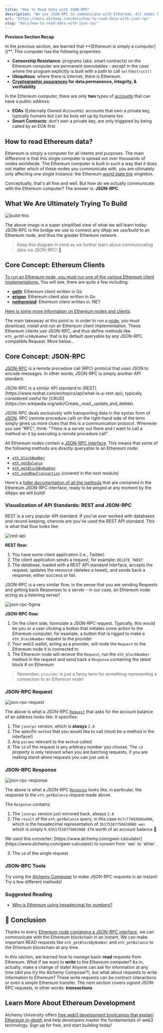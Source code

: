 ```yaml
---
title: "How to Read Data with JSON-RPC"
description: "We use JSON-RPC to communicate with Ethereum. All nodes have a JSON-RPC interface for read requests. Signed JSON-RPC requests are needed for writing."
url: "https://docs.alchemy.com/docs/how-to-read-data-with-json-rpc"
slug: "docs/how-to-read-data-with-json-rpc"
---
```



**Previous Section Recap**

In the previous section, we learned that \*\*\[Ethereum is simply a computer]\()\*\*. This computer has the following properties:

* **Censorship Resistance**: programs (aka: smart contracts) on the Ethereum computer are permanent executables - except in the case where the program explicitly is built with a path to call `selfdestruct()`
* **Ubiquitous**: where there is Internet, there is Ethereum.
* **[Cryptographic assurances](/docs/hashing-algorithm) for data permanence, integrity, & verifiability**

In the Ethereum computer, there are only **two** types of [accounts](/docs/ethereum-accounts) that can have a public address:

* **EOAs** (Externally Owned Accounts): accounts that own a private key, typically humans but can be bots set up by humans too
* **Smart Contracts**: don't own a private key, are only triggered by being called by an EOA first

## How to read Ethereum data?

Ethereum is simply a computer for all intents and purposes. The main difference is that this single computer is spread out over thousands of nodes worldwide. The Ethereum computer is built in such a way that it does not matter which of these nodes you communicate with, you are ultimately only affecting one single instance: the Ethereum [world state trie](/docs/patricia-merkle-tries) singleton.

Conceptually, that's all fine and well. But how *do* we actually communicate with the Ethereum computer? The answer is: **JSON-RPC**.

## What We Are Ultimately Trying To Build

![build-this](Screen_Shot_2022-12-06_at_3.03.59_PM.png)

The above image is a super simplified view of what we will learn today: JSON-RPC is the bridge we use to connect any dApp we use/build to an Ethereum node, and thus the greater Ethereum network.

> Keep this diagram in mind as we further learn about communicating data via JSON-RPC! 🧠

## Core Concept: Ethereum Clients

[To run an Ethereum node, you must run one of the various Ethereum client implementations.](https://ethernodes.org/) You will see, there are quite a few including:

* [**geth**](https://github.com/ethereum/go-ethereum): Ethereum client written in Go
* [**erigon**](https://github.com/ledgerwatch/erigon): Ethereum client also written in Go
* [**nethermind**](https://github.com/NethermindEth/nethermind): Ethereum client written in .NET

[Here is some more information on Ethereum nodes and clients](https://ethereum.org/en/developers/docs/nodes-and-clients/).

The main takeaway at this point is: in order to run a [node](/docs/ethereum-nodes), you must download, install and run an Ethereum client implementation. These Ethereum clients use JSON-RPC, and thus define methods like `eth_getBlockByNumber` that is by default queryable by any JSON-RPC compatible Request. More below\...

## Core Concept: JSON-RPC

[JSON-RPC](https://www.jsonrpc.org/) is a remote procedure call (RPC) protocol that uses JSON to encode messages. In other words, JSON-RPC is simply another API standard.

<Info>
  JSON-RPC is a similar API standard to [REST](https://www.redhat.com/en/topics/api/what-is-a-rest-api), typically considered useful for [CRUD](https://en.wikipedia.org/wiki/Create,_read,_update_and_delete).
</Info>

JSON-RPC deals exclusively with transporting data in the syntax form of [JSON](https://www.w3schools.com/js/js_json_intro.asp). RPC (remote procedure call) on the right-hand side of the term simply gives us more clues that this is a communication protocol. Whenever you see "RPC", think: "There is a server out there and I want to call a method on it by executing a remote procedure call".

All Ethereum nodes contain a [JSON-RPC interface](https://ethereum.org/en/developers/docs/apis/json-rpc/). This means that some of the following methods are directly queryable to an Ethereum node:

* [`eth_blockNumber`](/reference/eth-blocknumber)
* [`eth_getBalance`](/reference/eth-getbalance)
* [`eth_getBlockByNumber`](/reference/eth-getblockbynumber)
* [`eth_sendRawTransaction`](/reference/eth-sendrawtransaction) (covered in the next module)

Here's a [fuller documentation of all the methods](/reference/ethereum-api-faq#what-methods-does-alchemy-support-for-the-ethereum-api) that are contained in the Ethereum JSON-RPC interface, ready to be pinged at any moment by the dApps we will build!

### Visualization of API Standards: REST and JSON-RPC

REST is a very popular API standard. If you've ever worked with databases and record-keeping, chances are you've used the REST API standard. This is what that flow looks like:

![rest-api](Rest-API.png)

**REST flow:**

1. You have some client application (i.e., Twitter)
2. The client application sends a request, for example: `DELETE_TWEET`
3. The database, loaded with a REST API standard interface, accepts the request, updates the resource (deletes a tweet), and sends back a response, either success or fail.

JSON-RPC is a very similar flow, in the sense that you are sending Requests and getting back Responses to a server - in our case, an Ethereum node acting as a listening server!

![json-rpc-figma](Untitled_1.png)

**JSON-RPC flow:**

1. On the client side, formulate a JSON-RPC request. Typically, this would be you or a user clicking a button that initiates some action to the Ethereum computer, for example, a button that is rigged to make a `eth_blockNumber` request to the provider
2. Your web3 wallet, acting as a provider, will route the `Request` to the Ethereum node it is connected to
3. The Ethereum node will receive the `Request`, run the `eth_blockNumber` method in the request and send back a `Response` containing the latest block # on Ethereum

> Remember, `provider` is just a fancy term for something representing a connection to an Ethereum node!

### JSON-RPC Request

![json-rpc-request](Screen_Shot_2022-12-06_at_3.55.15_PM.png)

The above is what a JSON-RPC [`Request`](https://www.jsonrpc.org/specification#request_object) that asks for the account balance of an address looks like. It specifies:

1. The `jsonrpc` version, which is **always** `2.0`
2. The specific `method` that you would like to call (must be a method in the interface!)
3. Any `params` relevant to the `method` called
4. The `id` of the request is any arbitrary number you choose. The `id` property is only relevant when you are batching requests, if you are making stand-alone requests you can just use `0`.

### JSON-RPC Response

![json-rpc-response](Screen_Shot_2022-12-06_at_4.00.23_PM.png)

The above is what a JSON-RPC [`Response`](https://www.jsonrpc.org/specification#response_object) looks like, in particular, the response to the `eth_getBalance` request made above.

The `Response` contains:

1. The `jsonrpc` version just mirrored back, always `2.0`
2. The `result` of the `eth_getBalance` query, in this case `0x7cf7d42bb6a906`, which is the hexadecimal representation of `35175387750639880 wei` which is simply `0.03517538775063988 ETH` worth of an account balance 💯

<Info>
  We used this converter: [https://www.alchemy.com/gwei-calculator](https://www.alchemy.com/gwei-calculator) to convert from `wei` to `ether`.
</Info>

3. The `id` of the single request

### JSON-RPC Tools

Try using the [Alchemy Composer](https://dashboard.alchemy.com/composer) to make JSON-RPC requests in an instant! Try a few different methods!

### Suggested Reading

* [Why is Ethereum using hexadecimal for numbers?](https://ethereum.stackexchange.com/questions/26710/why-is-ethereum-json-rpc-using-hexidecimal-for-numbers)

## 🏁 Conclusion

Thanks to every [Ethereum node containing a JSON-RPC interface](https://ethereum.github.io/execution-apis/api-documentation/), we can communicate with the Ethereum blockchain in an instant. We can make important READ requests like `eth_getBlockByNumber` and `eth_getBalance` to the Ethereum blockchain at any time.

In this section, we learned how to manage basic **read** requests from Ethereum. What if we want to **write** to the Ethereum computer? As in, actually, make a change of state! Anyone can ask for information at any time (did you try the Alchemy Composer?), but what about requests to write information to Ethereum? These write requests can be contract interactions or even a simple Ethereum transfer. The next section covers *signed* JSON-RPC requests, in other words: ***transactions***.

## Learn More About Ethereum Development

Alchemy University offers [free web3 development bootcamps that explain Ethereum in-depth](https://university.alchemy.com/ethereum) and help developers master the fundamentals of web3 technology. Sign up for free, and start building today!
